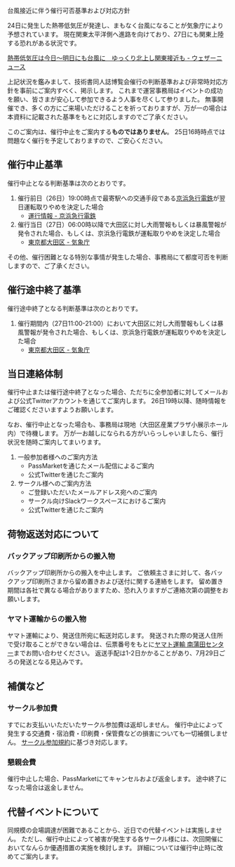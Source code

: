 

<SEO title="台風接近に伴う催行可否判断基準および対応方針"/>

<SectionHeader text="" pageHeader>
台風接近に伴う催行可否基準および対応方針
</SectionHeader>

<MdxContainer>

24日に発生した熱帯低気圧が発達し、まもなく台風になることが気象庁により予想されています。
現在関東太平洋側へ進路を向けており、27日にも関東上陸する恐れがある状況です。

[熱帯低気圧は今日〜明日にも台風に　ゆっくり北上し関東接近も - ウェザーニュース](https://weathernews.jp/s/topics/201907/250035/)

上記状況を鑑みまして、技術書同人誌博覧会催行の判断基準および非常時対応方針を事前にご案内すべく、掲示します。
これまで運営事務局はイベントの成功を願い、皆さまが安心して参加できるよう人事を尽くして参りました。
無事開催でき、多くの方にご来場いただけることを祈っておりますが、万が一の場合は本資料に記載された基準をもとに対応しますのでご了承ください。

このご案内は、催行中止をご案内する**ものではありません**。
25日16時時点では問題なく催行を予定しておりますので、ご安心ください。

## 催行中止基準

催行中止となる判断基準は次のとおりです。

1. 催行前日（26日）19:00時点で最寄駅への交通手段である[京浜急行電鉄](https://www.keikyu.co.jp/)が翌日運転取りやめを決定した場合
    - [運行情報 - 京浜急行電鉄](https://unkou.keikyu.co.jp/)
2. 催行当日（27日）06:00時以降で大田区に対し大雨警報もしくは暴風警報が発令された場合、もしくは、京浜急行電鉄が運転取りやめを決定した場合
    - [東京都大田区 - 気象庁](https://www.jma.go.jp/jp/warn/f_1311100.html)

その他、催行困難となる特別な事情が発生した場合、事務局にて都度可否を判断しますので、ご了承ください。

## 催行途中終了基準

催行途中終了となる判断基準は次のとおりです。

1. 催行期間内（27日11:00-21:00）において大田区に対し大雨警報もしくは暴風警報が発令された場合、もしくは、京浜急行電鉄が運転取りやめを決定した場合
    - [東京都大田区 - 気象庁](https://www.jma.go.jp/jp/warn/f_1311100.html)

## 当日連絡体制

催行中止または催行途中終了となった場合、ただちに全参加者に対してメールおよび公式Twitterアカウントを通じてご案内します。
26日19時以降、随時情報をご確認くださいますようお願いします。

なお、催行中止となった場合も、事務局は現地（大田区産業プラザ小展示ホール内）で待機します。
万が一お越しになられる方がいらっしゃいましたら、催行状況を随時ご案内してまいります。

1. 一般参加者様へのご案内方法
    - PassMarketを通じたメール配信によるご案内
    - 公式Twitterを通じたご案内
2. サークル様へのご案内方法
    - ご登録いただいたメールアドレス宛へのご案内
    - サークル向けSlackワークスペースにおけるご案内
    - 公式Twitterを通じたご案内

## 荷物返送対応について

### バックアップ印刷所からの搬入物

バックアップ印刷所からの搬入を中止します。
ご依頼主さまに対して、各バックアップ印刷所さまから留め置きおよび送付に関する連絡をします。
留め置き期間は各社で異なる場合がありますため、恐れ入りますがご連絡次第の調整をお願いします。

### ヤマト運輸からの搬入物

ヤマト運輸により、発送住所宛に転送対応します。
発送された際の発送人住所で受け取ることができない場合は、伝票番号をもとに[ヤマト運輸 南蒲田センター](http://www.e-map.ne.jp/p/yamato01/shop_dtl.htm?p_f1=1&kid=036070)までお問い合わせください。
返送手配は1-2日かかることがあり、7月29日ごろの発送となる見込みです。

## 補償など

### サークル参加費

すでにお支払いいただいたサークル参加費は返却しません。
催行中止によって発生する交通費・宿泊費・印刷費・保管費などの損害についても一切補償しません。
[サークル参加規約](https://gishohaku.dev/terms)に基づき対応します。

### 懇親会費

催行中止した場合、PassMarketにてキャンセルおよび返金します。
途中終了になった場合は返金しません。

## 代替イベントについて

同規模の会場調達が困難であることから、近日での代替イベントは実施しません。
ただし、催行中止によって被害が発生する各サークル様には、次回開催においてなんらか優遇措置の実施を検討します。
詳細については催行中止時に改めてご案内します。

</MdxContainer>
